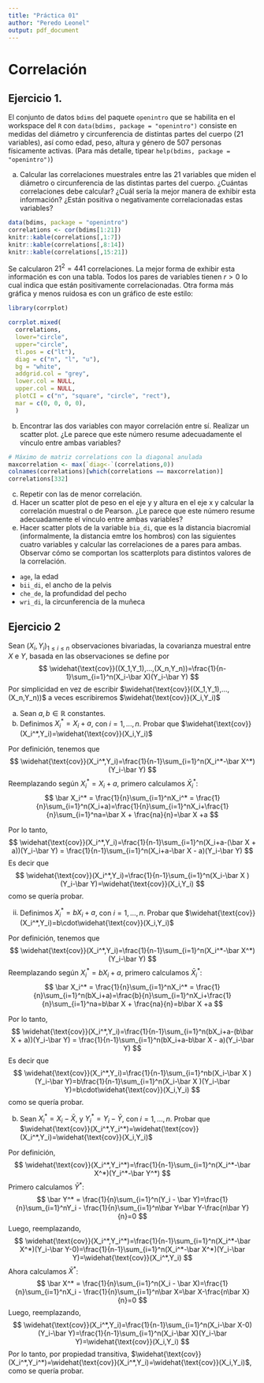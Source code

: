 ```yaml
---
title: "Práctica 01"
author: "Peredo Leonel"
output: pdf_document
---
```

# Correlación
## Ejercicio 1.

El conjunto de datos `bdims` del paquete `openintro` que se habilita en el workspace del `R` con `data(bdims, package = "openintro")` consiste en medidas del diámetro y circunferencia de distintas partes del cuerpo (21 variables), así como edad, peso, altura y género de 507 personas físicamente activas. (Para más detalle, tipear `help(bdims, package = "openintro")`)

a. Calcular las correlaciones muestrales entre las 21 variables que miden el diámetro o circunferencia de
las distintas partes del cuerpo. ¿Cuántas correlaciones debe calcular? ¿Cuál sería la mejor manera de
exhibir esta información? ¿Están positiva o negativamente correlacionadas estas variables?

```r
data(bdims, package = "openintro")
correlations <- cor(bdims[1:21])
knitr::kable(correlations[,1:7])
knitr::kable(correlations[,8:14])
knitr::kable(correlations[,15:21])
```

Se calcularon $21^2 = 441$ correlaciones. La mejor forma de exhibir esta información es con una tabla. Todos los pares de variables tienen $r>0$ lo cual indica que están positivamente correlacionadas. Otra forma más gráfica y menos ruidosa es con un gráfico de este estilo:
```r
library(corrplot)
```

```r
corrplot.mixed(
  correlations,
  lower="circle",
  upper="circle",
  tl.pos = c("lt"),
  diag = c("n", "l", "u"),
  bg = "white",
  addgrid.col = "grey",
  lower.col = NULL,
  upper.col = NULL,
  plotCI = c("n", "square", "circle", "rect"),
  mar = c(0, 0, 0, 0),
  )
```


b. Encontrar las dos variables con mayor correlación entre sí. Realizar un scatter plot. ¿Le parece que este número resume adecuadamente el vínculo entre ambas variables?

```r
# Máximo de matriz correlations con la diagonal anulada
maxcorrelation <- max(`diag<-`(correlations,0))
colnames(correlations)[which(correlations == maxcorrelation)]
correlations[332]
```


c. Repetir con las de menor correlación.
d. Hacer un scatter plot de peso en el eje y y altura en el eje x y calcular la correlación muestral o de
Pearson. ¿Le parece que este número resume adecuadamente el vínculo entre ambas variables?
e. Hacer scatter plots de la variable `bia_di`, que es la distancia biacromial (informalmente, la distancia
emtre los hombros) con las siguientes cuatro variables y calcular las correlaciones de a pares para ambas.
Observar cómo se comportan los scatterplots para distintos valores de la correlación.
- `age`, la edad
- `bii_di`, el ancho de la pelvis
- `che_de`, la profundidad del pecho
- `wri_di`, la circunferencia de la muñeca


## Ejercicio 2
Sean $(X_i, Y_i)_{1\leq i\leq n}$ observaciones bivariadas, la covarianza muestral entre $X$ e $Y$, basada en las observaciones se define por
$$
\widehat{\text{cov}}((X_1,Y_1),...,(X_n,Y_n))=\frac{1}{n-1}\sum_{i=1}^n(X_i-\bar X)(Y_i-\bar Y)
$$
Por simplicidad en vez de escribir $\widehat{\text{cov}}((X_1,Y_1),...,(X_n,Y_n))$ a veces escribiremos $\widehat{\text{cov}}(X_i,Y_i)$

a. Sean $a,b\in\mathbb{R}$ constantes.
i. Definimos $X_i^*=X_i+a$, con $i=1,...,n$. Probar que $\widehat{\text{cov}}(X_i^*,Y_i)=\widehat{\text{cov}}(X_i,Y_i)$

Por definición, tenemos que 
$$
\widehat{\text{cov}}(X_i^*,Y_i)=\frac{1}{n-1}\sum_{i=1}^n(X_i^*-\bar X^*)(Y_i-\bar Y)
$$
Reemplazando según $X_i^*=X_i+a$, primero calculamos $\bar X_i^*$:
$$
\bar X_i^* = \frac{1}{n}\sum_{i=1}^nX_i^* = \frac{1}{n}\sum_{i=1}^n(X_i+a)=\frac{1}{n}\sum_{i=1}^nX_i+\frac{1}{n}\sum_{i=1}^na=\bar X + \frac{na}{n}=\bar X +a
$$

Por lo tanto,
$$
\widehat{\text{cov}}(X_i^*,Y_i)=\frac{1}{n-1}\sum_{i=1}^n(X_i+a-(\bar X + a))(Y_i-\bar Y) = \frac{1}{n-1}\sum_{i=1}^n(X_i+a-\bar X - a)(Y_i-\bar Y)
$$
Es decir que
$$
\widehat{\text{cov}}(X_i^*,Y_i)=\frac{1}{n-1}\sum_{i=1}^n(X_i-\bar X )(Y_i-\bar Y)=\widehat{\text{cov}}(X_i,Y_i)
$$
como se quería probar.


ii. Definimos $X_i^*=bX_i+a$, con $i=1,...,n$. Probar que $\widehat{\text{cov}}(X_i^*,Y_i)=b\cdot\widehat{\text{cov}}(X_i,Y_i)$

Por definición, tenemos que 
$$
\widehat{\text{cov}}(X_i^*,Y_i)=\frac{1}{n-1}\sum_{i=1}^n(X_i^*-\bar X^*)(Y_i-\bar Y)
$$
Reemplazando según $X_i^*=bX_i+a$, primero calculamos $\bar X_i^*$:
$$
\bar X_i^* = \frac{1}{n}\sum_{i=1}^nX_i^* = \frac{1}{n}\sum_{i=1}^n(bX_i+a)=\frac{b}{n}\sum_{i=1}^nX_i+\frac{1}{n}\sum_{i=1}^na=b\bar X + \frac{na}{n}=b\bar X +a
$$

Por lo tanto,
$$
\widehat{\text{cov}}(X_i^*,Y_i)=\frac{1}{n-1}\sum_{i=1}^n(bX_i+a-(b\bar X + a))(Y_i-\bar Y) = \frac{1}{n-1}\sum_{i=1}^n(bX_i+a-b\bar X - a)(Y_i-\bar Y)
$$
Es decir que
$$
\widehat{\text{cov}}(X_i^*,Y_i)=\frac{1}{n-1}\sum_{i=1}^nb(X_i-\bar X )(Y_i-\bar Y)=b\frac{1}{n-1}\sum_{i=1}^n(X_i-\bar X )(Y_i-\bar Y)=b\cdot\widehat{\text{cov}}(X_i,Y_i)
$$
como se quería probar.

b. Sean $X_i^* = X_i - \bar X$, y $Y_i^*=Y_i-\bar Y$, con $i=1,...,n$. Probar que $\widehat{\text{cov}}(X_i^*,Y_i^*)=\widehat{\text{cov}}(X_i^*,Y_i)=\widehat{\text{cov}}(X_i,Y_i)$

Por definición,
$$
\widehat{\text{cov}}(X_i^*,Y_i^*)=\frac{1}{n-1}\sum_{i=1}^n(X_i^*-\bar X^*)(Y_i^*-\bar Y^*)
$$
Primero calculamos $\bar Y^*$:
$$
\bar Y^* = \frac{1}{n}\sum_{i=1}^n(Y_i - \bar Y)=\frac{1}{n}\sum_{i=1}^nY_i - \frac{1}{n}\sum_{i=1}^n\bar Y=\bar Y-\frac{n\bar Y}{n}=0
$$
Luego, reemplazando,
$$
\widehat{\text{cov}}(X_i^*,Y_i^*)=\frac{1}{n-1}\sum_{i=1}^n(X_i^*-\bar X^*)(Y_i-\bar Y-0)=\frac{1}{n-1}\sum_{i=1}^n(X_i^*-\bar X^*)(Y_i-\bar Y)=\widehat{\text{cov}}(X_i^*,Y_i)
$$
Ahora calculamos $\bar X^*$:
$$
\bar X^* = \frac{1}{n}\sum_{i=1}^n(X_i - \bar X)=\frac{1}{n}\sum_{i=1}^nX_i - \frac{1}{n}\sum_{i=1}^n\bar X=\bar X-\frac{n\bar X}{n}=0
$$
Luego, reemplazando,
$$
\widehat{\text{cov}}(X_i^*,Y_i)=\frac{1}{n-1}\sum_{i=1}^n(X_i-\bar X-0)(Y_i-\bar Y)=\frac{1}{n-1}\sum_{i=1}^n(X_i-\bar X)(Y_i-\bar Y)=\widehat{\text{cov}}(X_i,Y_i)
$$
Por lo tanto, por propiedad transitiva, $\widehat{\text{cov}}(X_i^*,Y_i^*)=\widehat{\text{cov}}(X_i^*,Y_i)=\widehat{\text{cov}}(X_i,Y_i)$, como se quería probar.


